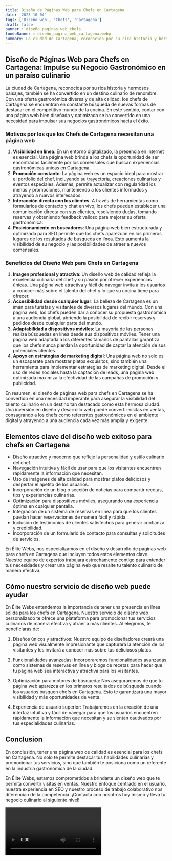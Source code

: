 ```yaml
---
title: Diseño de Páginas Web para Chefs en Cartagena
date: '2023-10-04'
tags: ['Diseño web', 'Chefs', 'Cartagena']
draft: false
banner : diseño_paginas_web_chefs
fondoBanner : diseño_pagina_web_cartagena.webp
summary: La ciudad de Cartagena, reconocida por su rica historia y hermosos paisajes, también se ha convertido en un destino culinario de renombre. Con una oferta gastronómica diversa y de alta calidad, los chefs de Cartagena se encuentran en constante búsqueda de nuevas formas de destacar en el competitivo mundo de la cocina. En este sentido, contar con una página web bien diseñada y optimizada se ha convertido en una necesidad para impulsar sus negocios gastronómicos hacia el éxito.
---
```


## **Diseño de Páginas Web para Chefs en Cartagena: Impulse su Negocio Gastronómico en un paraíso culinario**

La ciudad de Cartagena, reconocida por su rica historia y hermosos paisajes, también se ha convertido en un destino culinario de renombre. Con una oferta gastronómica diversa y de alta calidad, los chefs de Cartagena se encuentran en constante búsqueda de nuevas formas de destacar en el competitivo mundo de la cocina. En este sentido, contar con una página web bien diseñada y optimizada se ha convertido en una necesidad para impulsar sus negocios gastronómicos hacia el éxito.

### **Motivos por los que los Chefs de Cartagena necesitan una página web**

1. **Visibilidad en línea**: En un entorno digitalizado, la presencia en internet es esencial. Una página web brinda a los chefs la oportunidad de ser encontrados fácilmente por los comensales que buscan experiencias gastronómicas únicas en Cartagena.
2. **Promoción constante**: La página web es un espacio ideal para mostrar el portfolio del chef, incluyendo su trayectoria, creaciones culinarias y eventos especiales. Además, permite actualizar con regularidad los menús y promociones, manteniendo a los clientes informados y atrayendo a nuevos interesados.
3. **Interacción directa con los clientes**: A través de herramientas como formularios de contacto y chat en vivo, los chefs pueden establecer una comunicación directa con sus clientes, resolviendo dudas, tomando reservas y obteniendo feedback valioso para mejorar su oferta gastronómica.
4. **Posicionamiento en buscadores**: Una página web bien estructurada y optimizada para SEO permite que los chefs aparezcan en los primeros lugares de los resultados de búsqueda en línea. Esto aumenta la visibilidad de su negocio y las posibilidades de atraer a nuevos comensales.

### **Beneficios del Diseño Web para Chefs en Cartagena**

1. **Imagen profesional y atractiva**: Un diseño web de calidad refleja la excelencia culinaria del chef y su pasión por ofrecer experiencias únicas. Una página web atractiva y fácil de navegar invita a los usuarios a conocer más sobre el talento del chef y lo que su cocina tiene para ofrecer.
2. **Accesibilidad desde cualquier lugar**: La belleza de Cartagena es un imán para turistas y visitantes de diversos lugares del mundo. Con una página web, los chefs pueden dar a conocer su propuesta gastronómica a una audiencia global, abriendo la posibilidad de recibir reservas y pedidos desde cualquier parte del mundo.
3. **Adaptabilidad a dispositivos móviles**: La mayoría de las personas realiza búsquedas en línea desde sus dispositivos móviles. Tener una página web adaptada a los diferentes tamaños de pantallas garantiza que los chefs nunca pierdan la oportunidad de captar la atención de sus potenciales clientes.
4. **Apoyo en estrategias de marketing digital**: Una página web no solo es un escaparate para mostrar platos exquisitos, sino también una herramienta para implementar estrategias de marketing digital. Desde el uso de redes sociales hasta la captación de leads, una página web optimizada maximiza la efectividad de las campañas de promoción y publicidad.

En resumen, el diseño de páginas web para chefs en Cartagena se ha convertido en una necesidad imperante para asegurar la visibilidad del talento culinario en un destino tan destacado como esta hermosa ciudad. Una inversión en diseño y desarrollo web puede convertir visitas en ventas, consagrando a los chefs como referentes gastronómicos en el ambiente digital y atrayendo a una audiencia cada vez más amplia y exigente.

<GifSeo />

<Cta />

## Elementos clave del diseño web exitoso para chefs en Cartagena

- Diseño atractivo y moderno que refleje la personalidad y estilo culinario del chef.
- Navegación intuitiva y fácil de usar para que los visitantes encuentren rápidamente la información que necesitan.
- Uso de imágenes de alta calidad para mostrar platos deliciosos y despertar el apetito de los usuarios.
- Incorporación de un blog o sección de noticias para compartir recetas, tips y experiencias culinarias.
- Optimización para dispositivos móviles, asegurando una experiencia óptima en cualquier pantalla.
- Integración de un sistema de reservas en línea para que los clientes puedan hacer reservaciones de manera fácil y rápida.
- Inclusión de testimonios de clientes satisfechos para generar confianza y credibilidad.
- Incorporación de un formulario de contacto para consultas y solicitudes de servicios.

En Élite Webs, nos especializamos en el diseño y desarrollo de páginas web para chefs en Cartagena que incluyen todos estos elementos clave. Nuestro equipo de expertos trabajará estrechamente contigo para entender tus necesidades y crear una página web que resalte tu talento culinario de manera efectiva.

## Cómo nuestro servicio de diseño web puede ayudar

En Élite Webs entendemos la importancia de tener una presencia en línea sólida para los chefs en Cartagena. Nuestro servicio de diseño web personalizado te ofrece una plataforma para promocionar tus servicios culinarios de manera efectiva y atraer a más clientes. Al elegirnos, te beneficiarás de:

1. Diseños únicos y atractivos: Nuestro equipo de diseñadores creará una página web visualmente impresionante que capturará la atención de los visitantes y les invitará a conocer más sobre tus deliciosos platos.

2. Funcionalidades avanzadas: Incorporaremos funcionalidades avanzadas como sistemas de reservas en línea y blogs de recetas para hacer que tu página web sea interactiva y atractiva para los visitantes.

3. Optimización para motores de búsqueda: Nos aseguraremos de que tu página web aparezca en los primeros resultados de búsqueda cuando los usuarios busquen chefs en Cartagena. Esto te garantizará una mayor visibilidad y más oportunidades de venta.

4. Experiencia de usuario superior: Trabajaremos en la creación de una interfaz intuitiva y fácil de navegar para que los usuarios encuentren rápidamente la información que necesitan y se sientan cautivados por tus especialidades culinarias.

## Conclusion

En conclusión, tener una página web de calidad es esencial para los chefs en Cartagena. No solo te permite destacar tus habilidades culinarias y promocionar tus servicios, sino que también te posiciona como un referente en la industria gastronómica de la ciudad.

En Élite Webs, estamos comprometidos a brindarte un diseño web que te permita convertir visitas en ventas. Nuestro enfoque centrado en el usuario, nuestra experiencia en SEO y nuestro proceso de trabajo colaborativo nos diferencian de la competencia. ¡Contacta con nosotros hoy mismo y lleva tu negocio culinario al siguiente nivel!

<Video />

<CtaBot job='Chefs' city='Cartagena'/>

<Gmaps query='Cartagena+españa+maps' />